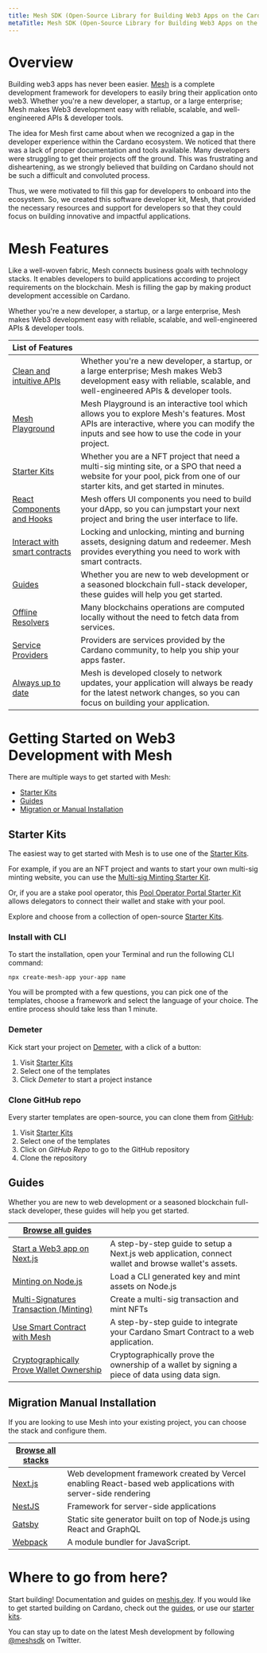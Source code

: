 ```yaml
---
title: Mesh SDK (Open-Source Library for Building Web3 Apps on the Cardano Blockchain)
metaTitle: Mesh SDK (Open-Source Library for Building Web3 Apps on the Cardano Blockchain)
---
```


# Overview

Building web3 apps has never been easier. [Mesh](https://meshjs.dev/) is a complete development framework for developers to easily bring their application onto web3. Whether you're a new developer, a startup, or a large enterprise; Mesh makes Web3 development easy with reliable, scalable, and well-engineered APIs & developer tools.

The idea for Mesh first came about when we recognized a gap in the developer experience within the Cardano ecosystem. We noticed that there was a lack of proper documentation and tools available. Many developers were struggling to get their projects off the ground. This was frustrating and disheartening, as we strongly believed that building on Cardano should not be such a difficult and convoluted process.
 
Thus, we were motivated to fill this gap for developers to onboard into the ecosystem. So, we created this software developer kit, Mesh, that provided the necessary resources and support for developers so that they could focus on building innovative and impactful applications.

# Mesh Features

Like a well-woven fabric, Mesh connects business goals with technology stacks. It enables developers to build applications according to project requirements on the blockchain. Mesh is filling the gap by making product development accessible on Cardano.

Whether you're a new developer, a startup, or a large enterprise, Mesh makes Web3 development easy with reliable, scalable, and well-engineered APIs & developer tools.

| List of Features |  |
|----|---|
| [Clean and intuitive APIs](https://meshjs.dev/apis/) | Whether you're a new developer, a startup, or a large enterprise; Mesh makes Web3 development easy with reliable, scalable, and well-engineered APIs & developer tools. |
| [Mesh Playground](https://meshjs.dev/) | Mesh Playground is an interactive tool which allows you to explore Mesh's features. Most APIs are interactive, where you can modify the inputs and see how to use the code in your project. |
| [Starter Kits](https://meshjs.dev/starter-templates) | Whether you are a NFT project that need a multi-sig minting site, or a SPO that need a website for your pool, pick from one of our starter kits, and get started in minutes. |
| [React Components and Hooks](https://meshjs.dev/react/) | Mesh offers UI components you need to build your dApp, so you can jumpstart your next project and bring the user interface to life. |
| [Interact with smart contracts](https://meshjs.dev/apis/transaction/smart-contract) | Locking and unlocking, minting and burning assets, designing datum and redeemer. Mesh provides everything you need to work with smart contracts. | 
| [Guides](https://meshjs.dev/guides) | Whether you are new to web development or a seasoned blockchain full-stack developer, these guides will help you get started. |
| [Offline Resolvers](https://meshjs.dev/apis/resolvers) | Many blockchains operations are computed locally without the need to fetch data from services. |
| [Service Providers](https://meshjs.dev/providers) | Providers are services provided by the Cardano community, to help you ship your apps faster. |
| [Always up to date](https://meshjs.dev/about) | Mesh is developed closely to network updates, your application will always be ready for the latest network changes, so you can focus on building your application. |

# Getting Started on Web3 Development with Mesh

There are multiple ways to get started with Mesh:
- [Starter Kits](#starter-kits)
- [Guides](#guides)
- [Migration or Manual Installation](#migration-manual-installation)

## Starter Kits

The easiest way to get started with Mesh is to use one of the [Starter Kits](https://meshjs.dev/starter-templates). 

For example, if you are an NFT project and wants to start your own multi-sig minting website, you can use the [Multi-sig Minting Starter Kit](https://minting-template.meshjs.dev/).

Or, if you are a stake pool operator, this [Pool Operator Portal Starter Kit](https://staking-template.meshjs.dev/) allows delegators to connect their wallet and stake with your pool.

Explore and choose from a collection of open-source [Starter Kits](https://meshjs.dev/starter-templates).

### Install with CLI

To start the installation, open your Terminal and run the following CLI command:

```shell
npx create-mesh-app your-app name
```

You will be prompted with a few questions, you can pick one of the templates, choose a framework and select the language of your choice. The entire process should take less than 1 minute.

### Demeter

Kick start your project on [Demeter](https://demeter.run), with a click of a button:

1. Visit [Starter Kits](https://meshjs.dev/starter-templates)
2. Select one of the templates
3. Click *Demeter* to start a project instance

### Clone GitHub repo

Every starter templates are open-source, you can clone them from [GitHub](https://github.com/MeshJS):

1. Visit [Starter Kits](https://meshjs.dev/starter-templates)
2. Select one of the templates
3. Click on *GitHub Repo* to go to the GitHub repository
4. Clone the repository

## Guides

Whether you are new to web development or a seasoned blockchain full-stack developer, these guides will help you get started.

| [Browse all guides](https://meshjs.dev/guides) | |
|--|--|
| [Start a Web3 app on Next.js](https://meshjs.dev/guides/nextjs) | A step-by-step guide to setup a Next.js web application, connect wallet and browse wallet's assets. |
| [Minting on Node.js](https://meshjs.dev/guides/minting-on-nodejs) | Load a CLI generated key and mint assets on Node.js |
| [Multi-Signatures Transaction (Minting)](https://meshjs.dev/guides/multisig-minting) | Create a multi-sig transaction and mint NFTs|
| [Use Smart Contract with Mesh](https://meshjs.dev/guides/smart-contract) | A step-by-step guide to integrate your Cardano Smart Contract to a web application. |
| [Cryptographically Prove Wallet Ownership](https://meshjs.dev/guides/prove-wallet-ownership) | Cryptographically prove the ownership of a wallet by signing a piece of data using data sign. |

## Migration Manual Installation

If you are looking to use Mesh into your existing project, you can choose the stack and configure them.

| [Browse all stacks](https://meshjs.dev/migration-manual-installation) | |
|--|--|
| [Next.js](https://meshjs.dev/migration-manual-installation#nextjs) | Web development framework created by Vercel enabling React-based web applications with server-side rendering |
| [NestJS](https://meshjs.dev/migration-manual-installation#nestjs) | Framework for server-side applications |
| [Gatsby](https://meshjs.dev/migration-manual-installation#gatsby) | Static site generator built on top of Node.js using React and GraphQL |
| [Webpack](https://meshjs.dev/migration-manual-installation#webpack) | A module bundler for JavaScript. |

# Where to go from here?

Start building! Documentation and guides on [meshjs.dev](https://meshjs.dev/). If you would like to get started building on Cardano, check out the [guides](https://meshjs.dev/guides), or use our [starter kits](https://meshjs.dev/starter-templates). 

You can stay up to date on the latest Mesh development by following [@meshsdk](https://twitter.com/meshsdk) on Twitter.
